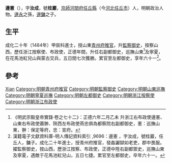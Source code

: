 '''邊憲'''（{{bd|1464年||1524年||B}}），字'''汝成'''，號'''桂巖'''，[[京師|京師]][[河間府|河間府]][[任丘縣|任丘縣]]（今[[河北|河北]][[任丘市|任丘市]]）人，明朝政治人物。[[邊永|邊永]]之孫，[[邊鏞|邊鏞]]之子。

== 生平 ==
成化二十年（1484年）甲辰科進士，授山東[[青州府|青州府]][[推官|推官]]，升[[監察御史|監察御史]]，按察山西，歷任浙江按察使、布政使，正德年間，升任右副都御史，巡撫山東<ref> 《明武宗毅皇帝實錄·卷之七十二》：正德六年二月乙未 升浙江右布政使邊憲、山東右布政使蕭翀、陝西左布政使燕忠俱為都察院右副都御史，憲：巡撫山東，翀：保定等府，忠：宣府。</ref>及寧夏，在花馬池紅兒山與蒙古交兵，五日間七次獲勝。累官至左都御史，享年六十一<ref>漢籍電子文獻資料庫-明人傳記資料索引 ,9696：邊憲 ，字汝成，號桂巖，任丘人，鏞子。成化二十年進士，授青州府推官，發姦讞獄如老吏，郡中畏服。擢監察御史，按山西，歷浙江按察、布政使，正德中陞右副都禦史，巡撫山東及寧夏，遇敵于花馬池紅兒山，五日七捷。累官至左都御史，卒年六十一。</ref>。

==參考==
{{reflist}}

{{start box}}
{{s-off}}
{{succession box|[[俞諫|俞諫]]|[[李鉞|李鉞]]|[[左都御史|明朝左都御史]]|嘉靖三年甲申六月 - 十月<br />1524年}}
{{end box}}

{{成化二十年甲辰科殿試金榜}}
{{邊永家族}}

{{Authority control}}

{{DEFAULTSORT:Bian邊}}
[[Category:任丘邊氏|Xian]]
[[Category:明朝青州府推官|Category:明朝青州府推官]]
[[Category:明朝監察御史|Category:明朝監察御史]]
[[Category:明朝山東巡撫|Category:明朝山東巡撫]]
[[Category:明朝寧夏巡撫|Category:明朝寧夏巡撫]]
[[Category:明朝左都御史|Category:明朝左都御史]]
[[Category:明朝浙江按察使|Category:明朝浙江按察使]]
[[Category:明朝浙江布政使|Category:明朝浙江布政使]]